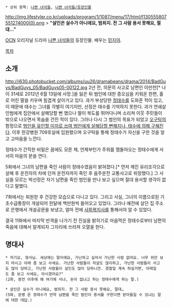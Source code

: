  * 상위 항목: [[나쁜 녀석들]], [[나쁜 녀석들/등장인물]]

http://img.lifestyler.co.kr/uploads/program/1/1087/menu/17/html/f130555807551274000(0).png
> '''"살인은 실수가 아니에요, 범죄지. 전 그 사람 용서 못해요, 절대…"'''

[[OCN]] 오리지널 드라마 [[나쁜 녀석들]]의 등장인물. 배우는 [[민지아]].

[[목차]]

== 소개 ==
http://i630.photobucket.com/albums/uu26/dramabeans/drama/2014/BadGuys/BadGuys_05/BadGuys05-00122.jpg
2년 전, 의문의 사고로 남편인 이만천[* 나이 31세로 2012년 6월 13일에 사망.]을 잃은 뒤 범인에 대한 증오심을 키워온 한편, 홀로 어린 딸을 키우며 힘겹게 살아가고 있다. 과거 부상당한 [[정태수]]를 도와준 적이 있고, 이 때문에 태수는 그녀를 각별히 여기지만, 선정은 태수를 기억하지 못한다. 과거 연쇄살인범에게 집안에서 살해당할 뻔 했으나 딸이 복도를 뛰어다니며 소리쳐 이웃 주민들이 밖으로 나오면서 목숨을 건진 적이 있다. 그러나 다시 그 범인의 목표가 되었고 [[오구탁]]의 함정으로 [[바스커빌 가의 개|범인을 유인할 미끼로 쓰여 범인에게 살해당할 뻔해지나, 태수에 의해 구해진다]]. 이후 한강병원 709호실에 입원했으며 오구탁을 통해 정태수가 자신을 구한 것을 알고 고마움을 느낀다. 

정태수가 간직한 비밀은 꿈에도 모른 채, 언제부턴가 주위를 맴돌아오는 정태수에게 서서히 마음의 문을 연다.

5화에서 그녀의 남편을 죽인 사람이 정태수였음이 밝혀졌다.[* 먼저 깨진 유리조각으로 살해 후 운전자의 차에 던져 운전자까지 죽인 후 음주운전 교통사고로 위장했다.] 그 사실을 모르는 박선정은 자기 남편을 죽인 범인을 만나 보고 싶으며 절대 용서할 생각이 없다고 말했다.

7화에서는 퇴원한 후 건강한 모습으로 다니고 있다. 그리고 사실, 그녀의 이름으로된 기초수급통장이 개설되어 한달에 백만원씩 들어오고 있었다. 그러나 예전에 살던 집 주소로 은행에서 개설공문을 보냈고, 얼마 전에 [[사회복지사]]를 통해서야 알 수 있었다. 

결국 11화에서 마지막 반격을 나가기 전 진실을 밝히기로 마음먹은 정태수로부터 남편의 죽음에 대해서 알게되자 그자리에 쓰러져 오열을 한다.

== 명대사 ==
 * 저기요, 형사님. 세상에는 말이에요, 가난하고 싶어서 가난한 사람 없어요. 너무 위만 보지 마시고 아래 좀 보고 사세요. 가난한 사람들이 자살도 많이하고, 가난한 사람들이 사고도 많이 당하고, 가난한 사람들이 살인도 많이 당하니깐. 경찰일 계속 하실거면, 아래일도 좀 보고 사세요, 아시겠어요?"
 (2화, 증언 이후에 왜 여기에 사냐, 돈이 없냐고 하는 정태수에게 하는 말.)

 * 살인은 실수가 아니에요, 범죄지. 전 그 사람 용서 못해요, 절대…
 (5화, 문병 온 정태수가 만약 남편을 죽인 범인이 용서를 구한다면 받아들일 수 있냐는 말에 대한 대답.)
